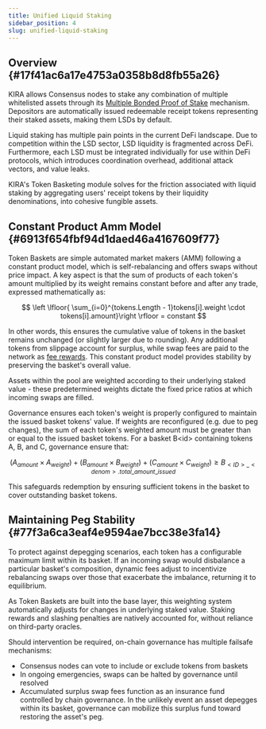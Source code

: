 ```yaml
---
title: Unified Liquid Staking
sidebar_position: 4
slug: unified-liquid-staking
---
```





## Overview {#17f41ac6a17e4753a0358b8d8fb55a26}


KIRA allows Consensus nodes to stake any combination of multiple whitelisted assets through its [Multiple Bonded Proof of Stake](/learn/what-is-kira/backend---sekai/consensus#38c624fbdc324bd093974d2abb46c689) mechanism. Depositors are automatically issued redeemable receipt tokens representing their staked assets, making them LSDs by default. 


Liquid staking has multiple pain points in the current DeFi landscape. Due to competition within the LSD sector, LSD liquidity is fragmented across DeFi. Furthermore, each LSD must be integrated individually for use within DeFi protocols, which introduces coordination overhead, additional attack vectors, and value leaks.


KIRA's Token Basketing module solves for the friction associated with liquid staking by aggregating users' receipt tokens by their liquidity denominations, into cohesive fungible assets. 


## Constant Product Amm Model {#6913f654fbf94d1daed46a4167609f77}


Token Baskets are simple automated market makers (AMM) following a constant product model, which is self-rebalancing and offers swaps without price impact. A key aspect is that the sum of products of each token's amount multiplied by its weight remains constant before and after any trade, expressed mathematically as:


$$
\left \lfloor{ \sum_{i=0}^{tokens.Length - 1}tokens[i].weight \cdot tokens[i].amount}\right \rfloor  = constant
$$


In other words, this ensures the cumulative value of tokens in the basket remains unchanged (or slightly larger due to rounding). Any additional tokens from slippage account for surplus, while swap fees are paid to the network as [fee rewards](/learn/kira’s-economics/rewards-and-incentives-structure). This constant product model provides stability by preserving the basket's overall value.


Assets within the pool are weighted according to their underlying staked value - these predetermined weights dictate the fixed price ratios at which incoming swaps are filled. 


Governance ensures each token's weight is properly configured to maintain the issued basket tokens' value. If weights are reconfigured (e.g. due to peg changes), the sum of each token's weighted amount must be greater than or equal to the issued basket tokens. For a basket B&lt;id&gt; containing tokens A, B, and C, governance ensure that:


$$
\left(A_{amount} \times A_{weight}\right) + \left(B_{amount} \times B_{weight}\right) + \left(C_{amount} \times C_{weight}\right) \geq B_{<ID>\_<denom>.total\_amount\_issued}
$$


This safeguards redemption by ensuring sufficient tokens in the basket to cover outstanding basket tokens.


## Maintaining Peg Stability {#77f3a6ca3eaf4e9594ae7bcc38e3fa14}


To protect against depegging scenarios, each token has a configurable maximum limit within its basket. If an incoming swap would disbalance a particular basket's composition, dynamic fees adjust to incentivize rebalancing swaps over those that exacerbate the imbalance, returning it to equilibrium.


As Token Baskets are built into the base layer, this weighting system automatically adjusts for changes in underlying staked value. Staking rewards and slashing penalties are natively accounted for, without reliance on third-party oracles.


Should intervention be required, on-chain governance has multiple failsafe mechanisms:

- Consensus nodes can vote to include or exclude tokens from baskets
- In ongoing emergencies, swaps can be halted by governance until resolved
- Accumulated surplus swap fees function as an insurance fund controlled by chain governance. In the unlikely event an asset depegges within its basket, governance can mobilize this surplus fund toward restoring the asset's peg.
